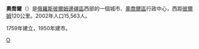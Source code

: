 {{Unreferenced|time=2017-10-08T01:48:20+00:00}}
{{coord|57|53|N|54|43|E|display=title}}
'''奧喬爾'''（{{lang-ru|Очёр}}）是[[俄羅斯|俄羅斯]][[彼爾姆邊疆區|彼爾姆邊疆區]]西部的一個城市、[[奧喬爾區|奧喬爾區]]行政中心，西距[[彼爾姆|彼爾姆]]120公里。2002年人口15,563人。

1759年建立，1950年建市。

{{彼爾姆邊疆區城市}}

[[Category:彼爾姆邊疆區城市|О]]